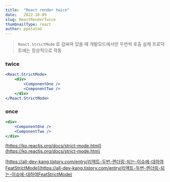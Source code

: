```yaml
---
title:  "React render twice"
date:   2022-10-09
slug: ReactRenderTwice
thumbnailType: react
author: ppotatoG
---
```


> `React.StrictMode` 로 감싸져 있을 때 개발모드에서만 두번씩 호출 실제 프로덕트에는 정상적으로 작동

### twice
```jsx
<React.StrictMode>
    <div>
        <ComponentOne />
        <ComponentTwo />
    </div>
</React.StrictMode>
```

### once
```jsx
<div>
    <ComponentOne />
    <ComponentTwo />
</div>
```


[https://ko.reactjs.org/docs/strict-mode.html](https://ko.reactjs.org/docs/strict-mode.htm)

[https://all-dev-kang.tistory.com/entry/리액트-두번-렌더링-되는-이슈에-대하여FeatStrictMode](https://all-dev-kang.tistory.com/entry/리액트-두번-렌더링-되는-이슈에-대하여FeatStrictMode)